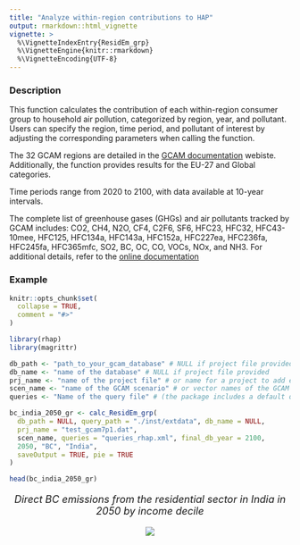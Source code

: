 ```yaml
---
title: "Analyze within-region contributions to HAP"
output: rmarkdown::html_vignette
vignette: >
  %\VignetteIndexEntry{ResidEm_grp}
  %\VignetteEngine{knitr::rmarkdown}
  %\VignetteEncoding{UTF-8}
---
```

### Description
This function calculates the contribution of each within-region consumer group to household air pollution, categorized by region, year, and pollutant. Users can specify the region, time period, and pollutant of interest by adjusting the corresponding parameters when calling the function.

The 32 GCAM regions are detailed in the [GCAM documentation](https://github.com/JGCRI/gcam-doc/blob/gh-pages/overview.md) webiste. Additionally, the function provides results for the EU-27 and Global categories.

Time periods range from 2020 to 2100, with data available at 10-year intervals.

The complete list of greenhouse gases (GHGs) and air pollutants tracked by GCAM includes: CO2, CH4, N2O, CF4, C2F6, SF6, HFC23, HFC32, HFC43-10mee, HFC125, HFC134a, HFC143a, HFC152a, HFC227ea, HFC236fa, HFC245fa, HFC365mfc, SO2, BC, OC, CO, VOCs, NOx, and NH3. For additional details, refer to the [online documentation](https://github.com/JGCRI/gcam-doc/blob/gh-pages/emissions.md)


### Example

```r
knitr::opts_chunk$set(
  collapse = TRUE,
  comment = "#>"
)
```

```r
library(rhap)
library(magrittr)

db_path <- "path_to_your_gcam_database" # NULL if project file provided
db_name <- "name of the database" # NULL if project file provided
prj_name <- "name of the project file" # or name for a project to add extracted results to (any name should work, avoid spaces just in case)
scen_name <- "name of the GCAM scenario" # or vector names of the GCAM scenarios to be processed
queries <- "Name of the query file" # (the package includes a default query file that includes all the queries required in every function in the package, "queries_rhap.xml")

bc_india_2050_gr <- calc_ResidEm_grp(
  db_path = NULL, query_path = "./inst/extdata", db_name = NULL,
  prj_name = "test_gcam7p1.dat",
  scen_name, queries = "queries_rhap.xml", final_db_year = 2100,
  2050, "BC", "India",
  saveOutput = TRUE, pie = TRUE
)

head(bc_india_2050_gr)
```

<!-------------------------->
<!-------------------------->
<p align="center" style="font-size:18px;"> *Direct BC emissions from the residential sector in India in 2050 by income decile* </p>
<p align="center"> <img src="https://raw.githubusercontent.com/bc3LC/rhap/main/vignettes/vignetteFigs/ResidEm_grp_India_2050_BC.png"></p>

<!-------------------------->
<!-------------------------->
